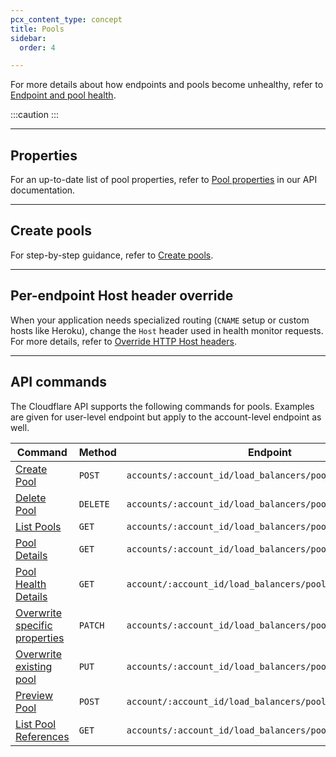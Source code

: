 ```yaml
---
pcx_content_type: concept
title: Pools
sidebar:
  order: 4

---
```



<GlossaryDefinition term="pool" />

For more details about how endpoints and pools become unhealthy, refer to [Endpoint and pool health](/load-balancing/understand-basics/health-details/).

:::caution
 <Render file="endpoints-introduction-callout" /> 
:::

***

## Properties

For an up-to-date list of pool properties, refer to [Pool properties](/api/resources/load_balancers/subresources/pools/methods/list/) in our API documentation.

***

## Create pools

For step-by-step guidance, refer to [Create pools](/load-balancing/pools/create-pool/).

***

## Per-endpoint Host header override

When your application needs specialized routing (`CNAME` setup or custom hosts like Heroku), change the `Host` header used in health monitor requests. For more details, refer to [Override HTTP Host headers](/load-balancing/additional-options/override-http-host-headers/).

***

## API commands

The Cloudflare API supports the following commands for pools. Examples are given for user-level endpoint but apply to the account-level endpoint as well.

| Command                                                                                  | Method   | Endpoint                                                   |
| ---------------------------------------------------------------------------------------- | -------- | ---------------------------------------------------------- |
| [Create Pool](/api/resources/load_balancers/subresources/pools/methods/create/)                   | `POST`   | `accounts/:account_id/load_balancers/pools`                |
| [Delete Pool](/api/resources/load_balancers/subresources/pools/methods/delete/)                   | `DELETE` | `accounts/:account_id/load_balancers/pools/:id`            |
| [List Pools](/api/resources/load_balancers/subresources/pools/methods/list/)                     | `GET`    | `accounts/:account_id/load_balancers/pools`                |
| [Pool Details](/api/resources/load_balancers/subresources/pools/methods/get/)                 | `GET`    | `accounts/:account_id/load_balancers/pools/:id`            |
| [Pool Health Details](/api/resources/load_balancers/subresources/pools/subresources/health/methods/get/)   | `GET`    | `account/:account_id/load_balancers/pools/:id/health`      |
| [Overwrite specific properties](/api/resources/load_balancers/subresources/pools/methods/edit/)  | `PATCH`  | `accounts/:account_id/load_balancers/pools/:id`            |
| [Overwrite existing pool](/api/resources/load_balancers/subresources/pools/methods/update/)       | `PUT`    | `accounts/:account_id/load_balancers/pools/:id`            |
| [Preview Pool](/api/resources/load_balancers/subresources/pools/subresources/health/methods/create/)                 | `POST`   | `account/:account_id/load_balancers/pools/:id/preview`     |
| [List Pool References](/api/resources/load_balancers/subresources/pools/subresources/references/methods/get/) | `GET`    | `accounts/:account_id/load_balancers/pools/:id/references` |
